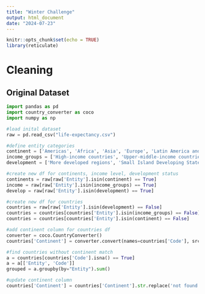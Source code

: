 ```yaml
---
title: "Winter Challenge"
output: html_document
date: "2024-07-23"
---
```


```r
knitr::opts_chunk$set(echo = TRUE)
library(reticulate)
```

# Cleaning

## Original Dataset
```python
import pandas as pd
import country_converter as coco
import numpy as np

#load inital dataset
raw = pd.read_csv("life-expectancy.csv")

#define entity categories
continent = ['Americas', 'Africa', 'Asia', 'Europe', 'Latin America and the Caribbean', 'Northern America', 'Oceania']
income_groups = ['High-income countries', 'Upper-middle-income countries', 'Middle-income countries', 'Lower-middle-income countries', 'Low-income countries', 'No income group available']
development = ['More developed regions', 'Small Island Developing States (SIDS)', 'Less developed regions', 'Less developed regions, excluding China', 'Less developed regions, excluding least developed countries', 'Least developed countries', 'Land-locked Developing Countries (LLDC)']

#create new df for continents, income level, development status
continents = raw[raw['Entity'].isin(continent) == True]
income = raw[raw['Entity'].isin(income_groups) == True]
develop = raw[raw['Entity'].isin(development) == True]

#create new df for countries
countries = raw[raw['Entity'].isin(development) == False]
countries = countries[countries['Entity'].isin(income_groups) == False]
countries = countries[countries['Entity'].isin(continent) == False]

#add continent column for countries df
converter = coco.CountryConverter()
countries['Continent'] = converter.convert(names=countries['Code'], src="ISO3", to="continent")

#find countries without continent match
a = countries[countries['Code'].isna() == True]
a = a[['Entity', 'Code']]
grouped = a.groupby(by="Entity").sum()

#update continent column
countries['Continent'] = countries['Continent'].str.replace('not found', 'Europe')
```

